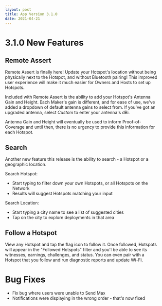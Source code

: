 ```yaml
---
layout: post
title: App Version 3.1.0
date: 2021-04-21
---
```


# 3.1.0 New Features

## Remote Assert

Remote Assert is finally here! Update your Hotspot's location without being physically next to the
Hotspot, and without Bluetooth pairing! This improved user experience will make it much easier for
Owners and Hosts to set up Hotspots.

Included with Remote Assert is the ability to add your Hotspot's Antenna Gain and Height. Each
Maker's gain is different, and for ease of use, we've added a dropdown of default antenna gains to
select from. If you've got an upgraded antenna, select _Custom_ to enter your antenna's dBi.

Antenna Gain and Height will eventually be used to inform Proof-of-Coverage and until then, there is
no urgency to provide this information for each Hotspot.

## Search

Another new feature this release is the ability to search - a Hotspot or a geographic location.

Search Hotspot:

- Start typing to filter down your own Hotspots, or all Hotspots on the Network
- Results will suggest Hotspots matching your input

Search Location:

- Start typing a city name to see a list of suggested cities
- Tap on the city to explore deployments in that area

## Follow a Hotspot

View any Hotspot and tap the flag icon to follow it. Once followed, Hotspots will appear in the
"Followed Hotspots" filter and you'l be able to see its witnesses, earnings, challenges, and status.
You can even pair with a Hotspot that you follow and run diagnostic reports and update Wi-Fi.

# Bug Fixes

- Fix bug where users were unable to Send Max
- Notifications were displaying in the wrong order - that's now fixed
